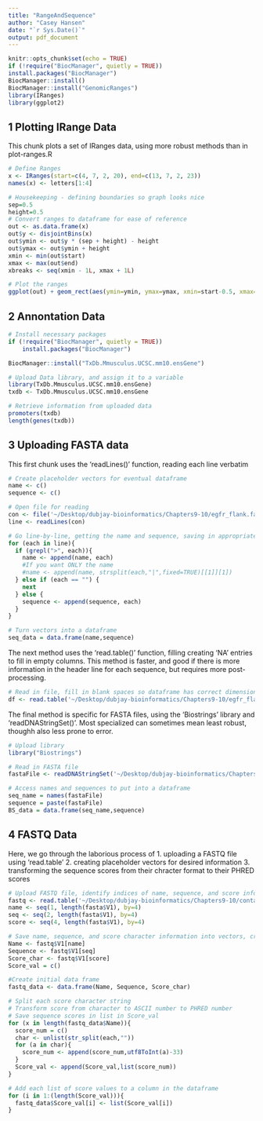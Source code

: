 ```yaml
---
title: "RangeAndSequence"
author: "Casey Hansen"
date: "`r Sys.Date()`"
output: pdf_document
---
```


```r
knitr::opts_chunk$set(echo = TRUE)
if (!require("BiocManager", quietly = TRUE))
install.packages("BiocManager")
BiocManager::install()
BiocManager::install("GenomicRanges")
library(IRanges)
library(ggplot2)
```

## 1 Plotting IRange Data
This chunk plots a set of IRanges data, using more robust methods than in plot-ranges.R

```r
# Define Ranges
x <- IRanges(start=c(4, 7, 2, 20), end=c(13, 7, 2, 23))
names(x) <- letters[1:4]

# Housekeeping - defining boundaries so graph looks nice
sep=0.5
height=0.5
# Convert ranges to dataframe for ease of reference
out <- as.data.frame(x)
out$y <- disjointBins(x)
out$ymin <- out$y * (sep + height) - height
out$ymax <- out$ymin + height
xmin <- min(out$start)
xmax <- max(out$end)
xbreaks <- seq(xmin - 1L, xmax + 1L)

# Plot the ranges
ggplot(out) + geom_rect(aes(ymin=ymin, ymax=ymax, xmin=start-0.5, xmax=end+0.5)) + geom_text(aes(x=start + width/2 - 0.5, y=ymin+(ymax-ymin)/2, label=names), size=8, color="grey") + scale_x_continuous(breaks=xbreaks) + xlab("") + ylab("") + theme(axis.text.y=element_blank()) + theme(panel.grid.major=element_blank(), panel.grid.minor.y=element_blank(), axis.ticks=element_blank())
```

## 2 Annontation Data


```r

# Install necessary packages
if (!require("BiocManager", quietly = TRUE))
    install.packages("BiocManager")

BiocManager::install("TxDb.Mmusculus.UCSC.mm10.ensGene")

# Upload Data library, and assign it to a variable
library(TxDb.Mmusculus.UCSC.mm10.ensGene)
txdb <- TxDb.Mmusculus.UCSC.mm10.ensGene

# Retrieve information from uploaded data
promoters(txdb)
length(genes(txdb))
```

## 3 Uploading FASTA data

This first chunk uses the 'readLines()' function, reading each line verbatim
```r

# Create placeholder vectors for eventual dataframe
name <- c()
sequence <- c()

# Open file for reading
con <- file('~/Desktop/dubjay-bioinformatics/Chapters9-10/egfr_flank.fasta',open="r")
line <- readLines(con) 

# Go line-by-line, getting the name and sequence, saving in appropriate vector
for (each in line){
  if (grepl(">", each)){
    name <- append(name, each)
    #If you want ONLY the name
    #name <- append(name, strsplit(each,"|",fixed=TRUE)[[1]][1])
  } else if (each == "") {
    next
  } else {
    sequence <- append(sequence, each)
  }
}

# Turn vectors into a dataframe
seq_data = data.frame(name,sequence)

```

The next method uses the 'read.table()' function, filling creating 'NA' entries to fill in empty columns. This method is faster, and good if there is more information in the header line for each sequence, but requires more post-processing.

```r
# Read in file, fill in blank spaces so dataframe has correct dimensions
df <- read.table('~/Desktop/dubjay-bioinformatics/Chapters9-10/egfr_flank.fasta',header=FALSE,sep="|",fill=TRUE)
```

The final method is specific for FASTA files, using the 'Biostrings' library and 'readDNAStringSet()'. Most specialized can sometimes mean least robust, thoughh also less prone to error.
```r
# Upload library
library("Biostrings")

# Read in FASTA file
fastaFile <- readDNAStringSet('~/Desktop/dubjay-bioinformatics/Chapters9-10/egfr_flank.fasta')

# Access names and sequences to put into a dataframe
seq_name = names(fastaFile)
sequence = paste(fastaFile)
BS_data = data.frame(seq_name,sequence)
```

## 4 FASTQ Data
Here, we go through the laborious process of
1. uploading a FASTQ file using 'read.table'
2. creating placeholder vectors for desired information
3. transforming the sequence scores from their chracter format to their PHRED scores
```r

# Upload FASTQ file, identify indices of name, sequence, and score information
fastq <- read.table('~/Desktop/dubjay-bioinformatics/Chapters9-10/contam.fastq',header=FALSE,sep="|",fill=TRUE)
name <- seq(1, length(fasta$V1), by=4)
seq <- seq(2, length(fasta$V1), by=4)
score <- seq(4, length(fasta$V1), by=4)

# Save name, sequence, and score character information into vectors, create placeholder for score value
Name <- fastq$V1[name]
Sequence <- fastq$V1[seq]
Score_char <- fastq$V1[score]
Score_val = c()

#Create initial data frame
fastq_data <- data.frame(Name, Sequence, Score_char)

# Split each score character string
# Transform score from character to ASCII number to PHRED number
# Save sequence scores in list in Score_val
for (x in length(fastq_data$Name)){
  score_num = c()
  char <- unlist(str_split(each,""))
  for (a in char){
    score_num <- append(score_num,utf8ToInt(a)-33)
  }
  Score_val <- append(Score_val,list(score_num))
}

# Add each list of score values to a column in the dataframe
for (i in 1:(length(Score_val))){
  fastq_data$Score_val[i] <- list(Score_val[i])
}

```


